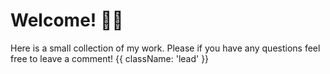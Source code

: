 
<HeroPattern />

# Welcome! 👋🏾
Here is a small collection of my work. Please if you have any questions feel free to leave a comment! {{ className: 'lead' }}

<Guides />